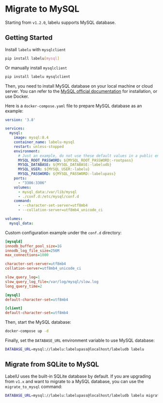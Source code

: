 
# Migrate to MySQL

Starting from `v1.2.0`, labelu supports MySQL database.

## Getting Started

Install `labelu` with `mysqlclient`

```bash
pip install labelu[mysql]
```

Or manually install `mysqlclient`

```bash
pip install labelu mysqlclient
```

Then, you need to install MySQL database on your local machine or cloud server. You can refer to the [MySQL official documentation](https://dev.mysql.com/downloads/installer/) for installation, or use Docker.

Here is a `docker-compose.yaml` file to prepare MySQL database as an example:

```yaml title="docker-compose.yml"
version: '3.8'

services:
  mysql:
    image: mysql:8.4
    container_name: labelu-mysql
    restart: unless-stopped
    environment:
      # Just an example, do not use these default values in a public environment, and do not write passwords in plain text in the docker-compose.yml file
      MYSQL_ROOT_PASSWORD: ${MYSQL_ROOT_PASSWORD:-rootpass}
      MYSQL_DATABASE: ${MYSQL_DATABASE:-labeludb}
      MYSQL_USER: ${MYSQL_USER:-labelu}
      MYSQL_PASSWORD: ${MYSQL_PASSWORD:-labelupass}
    ports:
      - "3306:3306"
    volumes:
      - mysql_data:/var/lib/mysql
      - ./conf.d:/etc/mysql/conf.d
    command:
      - --character-set-server=utf8mb4
      - --collation-server=utf8mb4_unicode_ci

volumes:
  mysql_data:
```

Custom configuration example under the `conf.d` directory:

```ini title="conf.d/labelu.cnf"
[mysqld]
innodb_buffer_pool_size=1G
innodb_log_file_size=256M
max_connections=1000

character-set-server=utf8mb4
collation-server=utf8mb4_unicode_ci

slow_query_log=1
slow_query_log_file=/var/log/mysql/slow.log
long_query_time=2

[mysql]
default-character-set=utf8mb4

[client]
default-character-set=utf8mb4
```

Then, start the MySQL database:

```bash
docker-compose up -d
```

Finally, set the `DATABASE_URL` environment variable to use MySQL database:

```bash
DATABASE_URL=mysql://labelu:labelupass@localhost/labeludb labelu
```

## Migrate from SQLite to MySQL

LabelU uses the built-in SQLite database by default. If you are upgrading from `v1.x` and want to migrate to a MySQL database, you can use the `migrate_to_mysql` command:


```bash
DATABASE_URL=mysql://labelu:labelupass@localhost/labeludb labelu migrate_to_mysql
```
